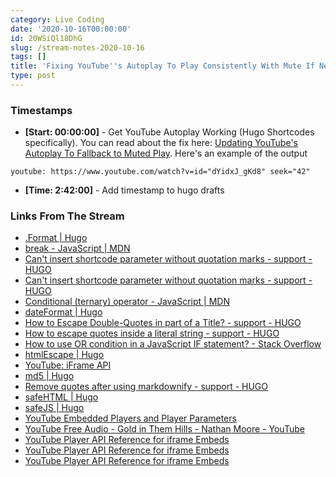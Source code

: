 ```yaml
---
category: Live Coding
date: '2020-10-16T00:00:00'
id: 20WSiQl18DhG
slug: /stream-notes-2020-10-16
tags: []
title: 'Fixing YouTube''s Autoplay To Play Consistently With Mute If Necessary - #LiveCoding'
type: post
---
```


### Timestamps

- __[Start: 00:00:00]__ - Get YouTube Autoplay Working (Hugo Shortcodes specifically). You can read about the fix here: [Updating YouTube's Autoplay To Fallback to Muted Play](updating-youtubes-autoplay-to-fallback-to-mute/). Here's an example of the output


`youtube: https://www.youtube.com/watch?v=id="dYidxJ_gKd8" seek="42"`


- __[Time: 2:42:00]__ - Add timestamp to hugo drafts


### Links From The Stream

- [.Format | Hugo](https://gohugo.io/functions/format/)
- [break - JavaScript | MDN](https://developer.mozilla.org/en-US/docs/Web/JavaScript/Reference/Statements/break)
- [Can't insert shortcode parameter without quotation marks - support - HUGO](https://discourse.gohugo.io/t/cant-insert-shortcode-parameter-without-quotation-marks/1481/4)
- [Can't insert shortcode parameter without quotation marks - support - HUGO](https://discourse.gohugo.io/t/cant-insert-shortcode-parameter-without-quotation-marks/1481/8)
- [Conditional (ternary) operator - JavaScript | MDN](https://developer.mozilla.org/en-US/docs/Web/JavaScript/Reference/Operators/Conditional_Operator)
- [dateFormat | Hugo](https://gohugo.io/functions/dateformat/)
- [How to Escape Double-Quotes in part of a Title? - support - HUGO](https://discourse.gohugo.io/t/how-to-escape-double-quotes-in-part-of-a-title/2860/2)
- [How to escape quotes inside a literal string - support - HUGO](https://discourse.gohugo.io/t/how-to-escape-quotes-inside-a-literal-string/13599)
- [How to use OR condition in a JavaScript IF statement? - Stack Overflow](https://stackoverflow.com/questions/2363840/how-to-use-or-condition-in-a-javascript-if-statement)
- [htmlEscape | Hugo](https://gohugo.io/functions/htmlescape/)
- [YouTube: iFrame API](https://www.youtube.com/iframe_api)
- [md5 | Hugo](https://gohugo.io/functions/md5/)
- [Remove quotes after using markdownify - support - HUGO](https://discourse.gohugo.io/t/remove-quotes-after-using-markdownify/15683)
- [safeHTML | Hugo](https://gohugo.io/functions/safehtml/)
- [safeJS | Hugo](https://gohugo.io/functions/safejs/)
- [YouTube Embedded Players and Player Parameters](https://developers.google.com/youtube/player_parameters.html?playerVersion=HTML5)
- [YouTube Free Audio - Gold in Them Hills - Nathan Moore - YouTube](https://www.youtube.com/watch?v=dYidxJ_gKd8&feature=emb_logo)
- [YouTube Player API Reference for iframe Embeds](https://developers.google.com/youtube/iframe_api_reference#Examples)
- [YouTube Player API Reference for iframe Embeds](https://developers.google.com/youtube/iframe_api_reference#seekTo)
- [YouTube Player API Reference for iframe Embeds](https://developers.google.com/youtube/iframe_api_reference)